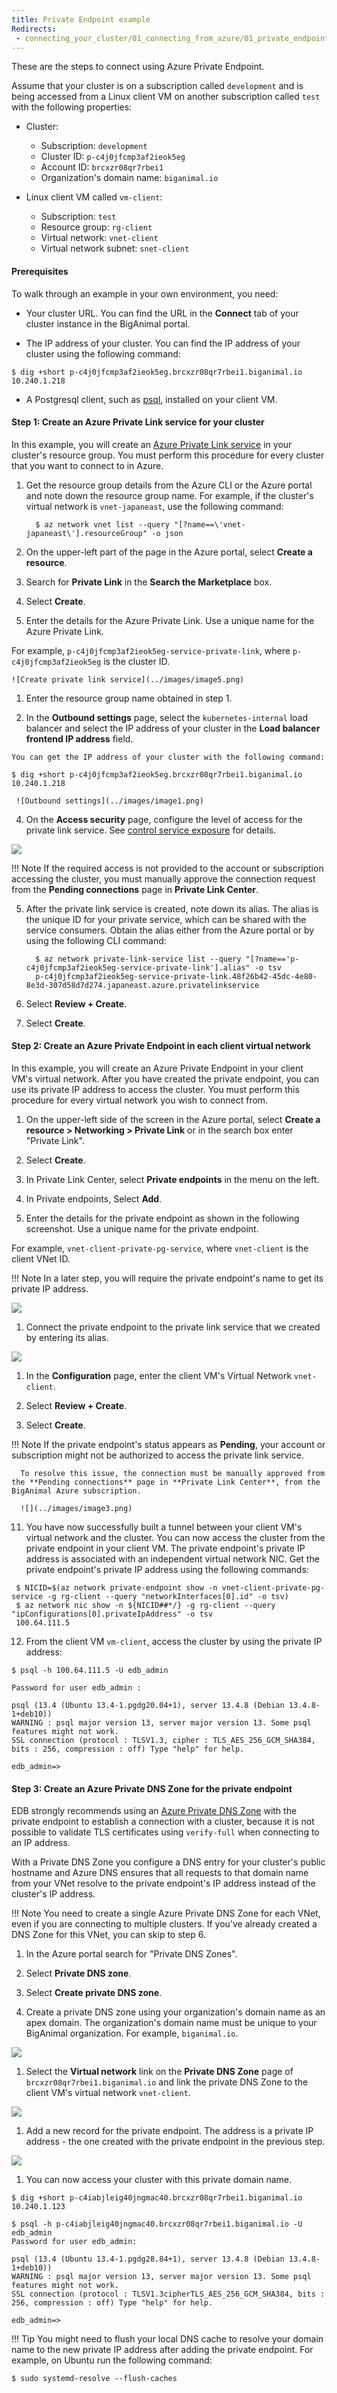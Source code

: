 ```yaml
---
title: Private Endpoint example
Redirects:
 - connecting_your_cluster/01_connecting_from_azure/01_private_endpoint/
---
```


These are the steps to connect using Azure Private Endpoint. 

Assume that your cluster is on a subscription called `development` and is being accessed from a Linux client VM on another subscription called `test` with the following properties:

- Cluster:
  - Subscription: `development`
  - Cluster ID: `p-c4j0jfcmp3af2ieok5eg` 
  - Account ID: `brcxzr08qr7rbei1` 
  - Organization's domain name: `biganimal.io` 


- Linux client VM called `vm-client`:
  - Subscription: `test`
  - Resource group: `rg-client`
  - Virtual network: `vnet-client`
  - Virtual network subnet: `snet-client`

#### Prerequisites

To walk through an example in your own environment, you need:

- Your cluster URL. You can find the URL in the **Connect** tab of your cluster instance in the BigAnimal portal.
 
- The IP address of your cluster. You can find the IP address of your cluster using the following command:

 ```
 $ dig +short p-c4j0jfcmp3af2ieok5eg.brcxzr08qr7rbei1.biganimal.io 
 10.240.1.218
 ```
 
- A Postgresql client, such as [psql](https://www.postgresql.org/download/), installed on your client VM.

#### Step 1: Create an Azure Private Link service for your cluster
 
  In this example, you will create an [Azure Private Link service](https://docs.microsoft.com/en-us/azure/private-link/private-link-service-overview) in your cluster's resource group. You must perform this procedure for every cluster that you want to connect to in Azure.

  1. Get the resource group details from the Azure CLI or the Azure portal and note down the resource group name. For example, if the cluster's virtual network is `vnet-japaneast`, use the following command: 
 
     ```
       $ az network vnet list --query "[?name==\'vnet-japaneast\'].resourceGroup" -o json

     ```
  
  1. On the upper-left part of the page in the Azure portal, select **Create a resource**.
  
  1. Search for **Private Link** in the **Search the Marketplace** box.

  1. Select **Create**.

  1. Enter the details for the Azure Private Link. Use a unique name for the Azure Private Link. 
   
   For example, `p-c4j0jfcmp3af2ieok5eg-service-private-link`, where `p-c4j0jfcmp3af2ieok5eg` is the cluster ID. 
    
    ![Create private link service](../images/image5.png)

  1. Enter the resource group name obtained in step 1. 

  3. In the **Outbound settings** page, select the `kubernetes-internal` load balancer
    and select the IP address of your cluster in the **Load balancer frontend IP
    address** field. 
    
    You can get the IP address of your cluster with the following command:

   ```
   $ dig +short p-c4j0jfcmp3af2ieok5eg.brcxzr08qr7rbei1.biganimal.io 
   10.240.1.218
   ```

     ![Outbound settings](../images/image1.png)

  4. On the **Access security** page, configure the level of access for the private link service. See [control service exposure](https://docs.microsoft.com/en-us/azure/private-link/private-link-service-overview#control-service-exposure) for details.
  
   ![](../images/image21.png)  

   !!! Note
       If the required access is not provided to the account or subscription accessing the cluster, you must manually approve the connection request from the **Pending connections** page in **Private Link Center**.
   

  5. After the private link service is created, note down its alias. The alias is the unique ID for your private service, which can be shared with the service consumers. Obtain the alias either from the Azure portal or by using the following CLI command:

     ```
       $ az network private-link-service list --query "[?name=='p-c4j0jfcmp3af2ieok5eg-service-private-link'].alias" -o tsv
       p-c4j0jfcmp3af2ieok5eg-service-private-link.48f26b42-45dc-4e80-8e3d-307d58d7d274.japaneast.azure.privatelinkservice
     ```

  6. Select **Review + Create**.

  7. Select **Create**.

#### Step 2: Create an Azure Private Endpoint in each client virtual network

  In this example, you will create an Azure Private Endpoint in your client VM's virtual network. After you have created the private endpoint, you can use its private IP address to access the cluster. You must perform this procedure for every virtual network you wish to connect from.
  
  1. On the upper-left side of the screen in the Azure portal, select **Create a resource > Networking > Private Link** or in the search box enter "Private Link".
  
  1. Select **Create**.

  1. In Private Link Center, select **Private endpoints** in the menu on the left.

  1. In Private endpoints, Select **Add**.

  1. Enter the details for the private endpoint as shown in the following screenshot. Use a unique name for the private endpoint. 
   
   For example, `vnet-client-private-pg-service`, where `vnet-client` is the client VNet ID. 
   
   !!! Note
       In a later step, you will require the private endpoint's name to get its private IP address.
   
   ![](../images/image12.png)

  1. Connect the private endpoint to the private link service that we created by entering its alias.

   ![](../images/image17.png)

  1. In the **Configuration** page, enter the client VM's Virtual Network `vnet-client`.

  1. Select **Review + Create**.

  7. Select **Create**.
   
   !!! Note
      If the private endpoint's status appears as **Pending**, your account or subscription might not be authorized to access the private link service. 
  
      To resolve this issue, the connection must be manually approved from the **Pending connections** page in **Private Link Center**, from the BigAnimal Azure subscription.

      ![](../images/image3.png)


11. You have now successfully built a tunnel between your client VM's virtual network and the cluster. You can now access the cluster from the private endpoint in your client VM. The private endpoint's private IP address is associated with an independent virtual network NIC. Get the private endpoint's private IP address using the following commands:

 ```
  $ NICID=$(az network private-endpoint show -n vnet-client-private-pg-service -g rg-client --query "networkInterfaces[0].id" -o tsv)
  $ az network nic show -n ${NICID##*/} -g rg-client --query "ipConfigurations[0].privateIpAddress" -o tsv
  100.64.111.5
 ``` 

12. From the client VM `vm-client`, access the cluster by using the private IP address:

 ```
 $ psql -h 100.64.111.5 -U edb_admin 
 
 Password for user edb_admin : 
 
 psql (13.4 (Ubuntu 13.4-1.pgdg20.04+1), server 13.4.8 (Debian 13.4.8-1+deb10)) 
 WARNING : psql major version 13, server major version 13. Some psql features might not work. 
 SSL connection (protocol : TLSV1.3, cipher : TLS_AES_256_GCM_SHA384, bits : 256, compression : off) Type "help" for help. 
 
 edb_admin=>

 ```

#### Step 3: Create an Azure Private DNS Zone for the private endpoint

EDB strongly recommends using an [Azure Private DNS Zone](https://docs.microsoft.com/en-us/azure/dns/private-dns-privatednszone) with the private endpoint to establish a connection with a cluster, because it is not possible to validate TLS certificates using `verify-full` when connecting to an IP address. 

With a Private DNS Zone you configure a DNS entry for your cluster's public hostname and Azure DNS ensures that all requests to that domain name from your VNet resolve to the private endpoint's IP address instead of the cluster's IP address.

!!! Note
     You need to create a single Azure Private DNS Zone for each VNet, even if you are connecting to multiple clusters. If you've already created a DNS Zone for this VNet, you can skip to step 6.
    

1. In the Azure portal search for "Private DNS Zones".
 
1. Select **Private DNS zone**.

1. Select **Create private DNS zone**.

1. Create a private DNS zone using your organization's domain name as an apex domain. The organization's domain name must be unique to your BigAnimal organization. For example, `biganimal.io`.
 
 ![](../images/image6.png)

1. Select the **Virtual network** link on the **Private DNS Zone** page of `brcxzr08qr7rbei1.biganimal.io` and link the private DNS Zone to the client VM's virtual network
`vnet-client`.

 ![](../images/image10.png)

1. Add a new record for the private endpoint. The address is a private IP address - the one created with the private endpoint in the previous step.

 ![](../images/image4.png)

1. You can now access your cluster with this private domain name.

 ```
 $ dig +short p-c4iabjleig40jngmac40.brcxzr08qr7rbei1.biganimal.io 
 10.240.1.123 
       
 $ psql -h p-c4iabjleig40jngmac40.brcxzr08qr7rbei1.biganimal.io -U edb_admin      
 Password for user edb_admin: 
 
 psql (13.4 (Ubuntu 13.4-1.pgdg28.84+1), server 13.4.8 (Debian 13.4.8-1+deb10)) 
 WARNING : psql major version 13, server major version 13. Some psql features might not work. 
 SSL connection (protocol : TLSV1.3cipherTLS_AES_256_GCM_SHA384, bits : 256, compression : off) Type "help" for help. 
 
 edb_admin=>
 
 ```

 !!! Tip
    You might need to flush your local DNS cache to resolve your domain name to the new private IP address after adding the private endpoint. For example, on Ubuntu run the following command:

  ```
  $ sudo systemd-resolve --flush-caches
  ```
